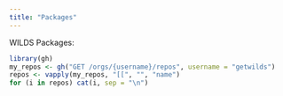 ```yaml
---
title: "Packages"
---
```


WILDS Packages:

```r
library(gh)
my_repos <- gh("GET /orgs/{username}/repos", username = "getwilds")
repos <- vapply(my_repos, "[[", "", "name")
for (i in repos) cat(i, sep = "\n")
```